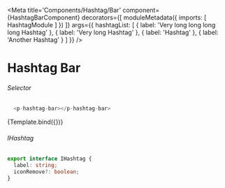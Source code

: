 
<Meta title='Components/Hashtag/Bar'
  component={HashtagBarComponent}
  decorators={[
    moduleMetadata({
      imports: [
        HashtagModule
      ]
    })
  ]}
  args={{ 
    hashtagList: [
      { label: 'Very long long long long Hashtag' },
      { label: 'Very long Hashtag' },
      { label: 'Hashtag' },
      { label: 'Another Hashtag' }
    ]
  }}
/>


# Hashtag Bar

###### Selector
```ts
  <p-hashtag-bar></p-hashtag-bar>
```
<Canvas>
  <Story name="Bar"
    args={{
    }}>
    {Template.bind({})}
  </Story>
</Canvas>

###### IHashtag
```ts
export interface IHashtag {
  label: string;
  iconRemove?: boolean;
}
```